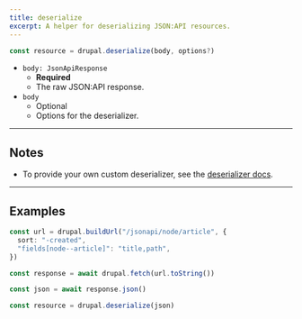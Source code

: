 ```yaml
---
title: deserialize
excerpt: A helper for deserializing JSON:API resources.
---
```


```ts
const resource = drupal.deserialize(body, options?)
```

- `body: JsonApiResponse`
  - **Required**
  - The raw JSON:API response.
- `body`
  - Optional
  - Options for the deserializer.

---

## Notes

- To provide your own custom deserializer, see the [deserializer docs](/docs/deserializer).

---

## Examples

```ts
const url = drupal.buildUrl("/jsonapi/node/article", {
  sort: "-created",
  "fields[node--article]": "title,path",
})

const response = await drupal.fetch(url.toString())

const json = await response.json()

const resource = drupal.deserialize(json)
```
